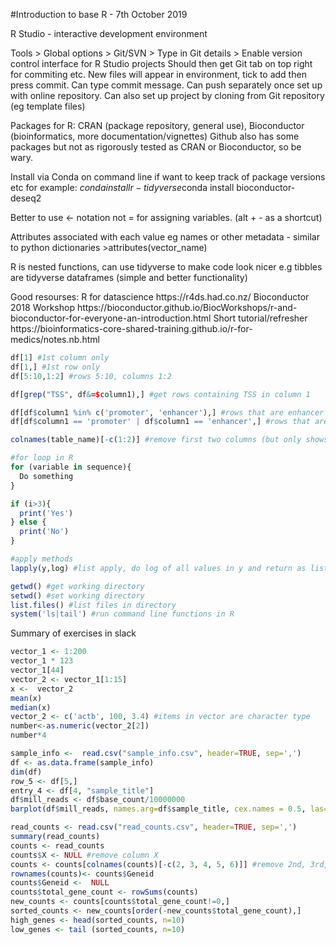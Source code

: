 #Introduction to base R - 7th October 2019

R Studio - interactive development environment

Tools > Global options > Git/SVN > Type in Git details > Enable version control interface for R Studio projects
Should then get Git tab on top right for commiting etc.
New files will appear in environment, tick to add then press commit. Can type commit message. Can push separately once 
set up with online repository.
Can also set up project by cloning from Git repository (eg template files)

Packages for R: CRAN (package repository, general use), Bioconductor (bioinformatics, more documentation/vignettes)
Github also has some packages but not as rigorously tested as CRAN or Bioconductor, so be wary.

Install via Conda on command line if want to keep track of package versions etc for example:
$conda install r-tidyverse
$conda install bioconductor-deseq2

Better to use <- notation not = for assigning variables. (alt + - as a shortcut)

Attributes associated with each value eg names or other metadata - similar to python dictionaries
>attributes(vector_name)

R is nested functions, can use tidyverse to make code look nicer e.g tibbles are tidyverse dataframes (simple and better functionality)

Good resourses:
R for datascience https://r4ds.had.co.nz/ 
Bioconductor 2018 Workshop https://bioconductor.github.io/BiocWorkshops/r-and-bioconductor-for-everyone-an-introduction.html
Short tutorial/refresher https://bioinformatics-core-shared-training.github.io/r-for-medics/notes.nb.html


```r
df[1] #1st column only
df[1,] #1st row only
df[5:10,1:2] #rows 5:10, columns 1:2

df[grep("TSS", df&=$column1),] #get rows containing TSS in column 1

df[df$column1 %in% c('promoter', 'enhancer'),] #rows that are enhancer or promoter values in column 1
df[df$column1 == 'promoter' | df$column1 == 'enhancer',] #rows that are enhancer or promoter values in column 1

colnames(table_name)[-c(1:2)] #remove first two columns (but only shows column names, need to put within table name to get full table)

#for loop in R
for (variable in sequence){
  Do something
}

if (i>3){
  print('Yes')
} else {
  print('No')
}

#apply methods
lapply(y,log) #list apply, do log of all values in y and return as list

getwd() #get working directory
setwd() #set working directory
list.files() #list files in directory
system('ls|tail') #run command line functions in R

```
Summary of exercises in slack

```r

vector_1 <- 1:200
vector_1 * 123
vector_1[44]
vector_2 <- vector_1[1:15]
x <-  vector_2
mean(x)
median(x)
vector_2 <- c('actb', 100, 3.4) #items in vector are character type
number<-as.numeric(vector_2[2])
number*4

```

```r
sample_info <-  read.csv("sample_info.csv", header=TRUE, sep=',')
df <- as.data.frame(sample_info)
dim(df)
row_5 <- df[5,]
entry_4 <- df[4, "sample_title"]
df$mill_reads <- df$base_count/10000000
barplot(df$mill_reads, names.arg=df$sample_title, cex.names = 0.5, las=2) #simple barplot, adjust font size and make x labels vertical

```

```r
read_counts <- read.csv("read_counts.csv", header=TRUE, sep=',')
summary(read_counts)
counts <- read_counts
counts$X <- NULL #remove column X
counts <- counts[colnames(counts)[-c(2, 3, 4, 5, 6)]] #remove 2nd, 3rd, 4th, 5th and 6th columns
rownames(counts)<- counts$Geneid
counts$Geneid <-  NULL
counts$total_gene_count <- rowSums(counts)
new_counts <- counts[counts$total_gene_count!=0,]
sorted_counts <- new_counts[order(-new_counts$total_gene_count),]
high_genes <- head(sorted_counts, n=10)
low_genes <- tail (sorted_counts, n=10)

```
